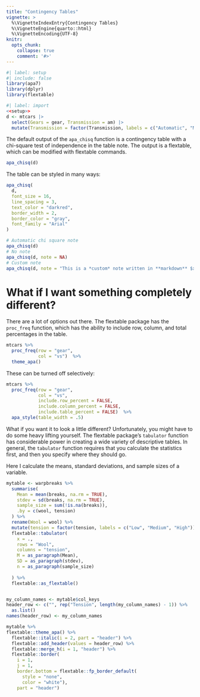 ```yaml
---
title: "Contingency Tables"
vignette: >
  %\VignetteIndexEntry{Contingency Tables}
  %\VignetteEngine{quarto::html}
  %\VignetteEncoding{UTF-8}
knitr:
  opts_chunk:
    collapse: true
    comment: '#>'
---
```


```r
#| label: setup
#| include: false
library(apa7)
library(dplyr)
library(flextable)
```


```r
#| label: import
<<setup>>
d <- mtcars |> 
  select(Gears = gear, Transmission = am) |> 
  mutate(Transmission = factor(Transmission, labels = c("Automatic", "Manual")))
```


The default output of the `apa_chisq` function is a contingency table with a chi-square test of independence in the table note. The output is a flextable, which can be modified with flextable commands.

```r
apa_chisq(d) 
```

The table can be styled in many ways:

```r
apa_chisq(
  d,
  font_size = 16,
  line_spacing = 3,
  text_color = "darkred",
  border_width = 2,
  border_color = "gray",
  font_family = "Arial"
)
```

```r
# Automatic chi square note
apa_chisq(d)
# No note
apa_chisq(d, note = NA)
# Custom note
apa_chisq(d, note = "This is a *custom* note written in **markdown** $x > \\omega$.")

```

# What if I want something completely different?

There are a lot of options out there. The flextable package has the `proc_freq` function, which has the ability to include row, column, and total percentages in the table. 

```r

mtcars %>% 
  proc_freq(row = "gear", 
            col = "vs")  %>%
  theme_apa()
```

These can be turned off selectively:

```r
mtcars %>% 
  proc_freq(row = "gear", 
            col = "vs",
            include.row_percent = FALSE, 
            include.column_percent = FALSE, 
            include.table_percent = FALSE)  %>%
  apa_style(table_width = .5) 
```


What if you want it to look a little different? Unfortunately, you might have to do some heavy lifting yourself. The flextable package's `tabulator` function has considerable power in creating a wide variety of descriptive tables. In general, the `tabulator` function requires that you calculate the statistics first, and then you specify where they should go.

Here I calculate the means, standard deviations, and sample sizes of a variable.


```r

mytable <- warpbreaks %>% 
  summarise(
    Mean = mean(breaks, na.rm = TRUE),
    stdev = sd(breaks, na.rm = TRUE),
    sample_size = sum(!is.na(breaks)),
    .by = c(wool, tension)
  ) %>%
  rename(Wool = wool) %>% 
  mutate(tension = factor(tension, labels = c("Low", "Medium", "High"))) %>% 
  flextable::tabulator(
    x = .,
    rows = "Wool",
    columns = "tension",
    M = as_paragraph(Mean),
    SD = as_paragraph(stdev),
    n = as_paragraph(sample_size)
    
  ) %>% 
  flextable::as_flextable()


my_column_names <- mytable$col_keys
header_row <- c("", rep("Tension", length(my_column_names) - 1)) %>% 
  as.list()
names(header_row) <- my_column_names

mytable %>%   
flextable::theme_apa() %>% 
  flextable::italic(i = 2, part = "header") %>% 
  flextable::add_header(values = header_row) %>% 
  flextable::merge_h(i = 1, "header") %>% 
  flextable::border(
    i = 1, 
    j = 1, 
    border.bottom = flextable::fp_border_default(
      style = "none", 
      color = "white"), 
    part = "header")

```


